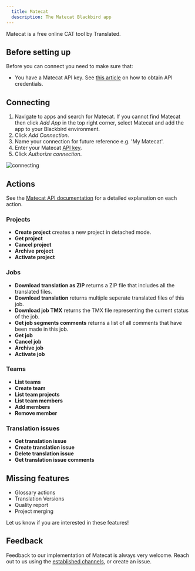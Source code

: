 ```yaml
---
  title: Matecat
  description: The Matecat Blackbird app
---
```


<LinkCard title="View on Github" target="_blank" href="https://github.com/bb-io/Matecat" icon="github" />

Matecat is a free online CAT tool by Translated.

## Before setting up

Before you can connect you need to make sure that:

- You have a Matecat API key. See [this article](https://guides.matecat.com/obtaining-api-credentials) on how to obtain API credentials.

## Connecting

1. Navigate to apps and search for Matecat. If you cannot find Matecat then click _Add App_ in the top right corner, select Matecat and add the app to your Blackbird environment.
2. Click _Add Connection_.
3. Name your connection for future reference e.g. 'My Matecat'.
4. Enter your Matecat [API key](https://guides.matecat.com/obtaining-api-credentials).
5. Click _Authorize connection_.

![connecting](https://raw.githubusercontent.com/bb-io/Matecat/main/image/README/1693310380983.png)

## Actions

See the [Matecat API documentation](https://www.matecat.com/api/docs#/) for a detailed explanation on each action.

### Projects

- **Create project** creates a new project in detached mode.
- **Get project**
- **Cancel project**
- **Archive project**
- **Activate project**

### Jobs

- **Download translation as ZIP** returns a ZIP file that includes all the translated files.
- **Download translation** returns multiple seperate translated files of this job.
- **Download job TMX** returns the TMX file representing the current status of the job.
- **Get job segments comments** returns a list of all comments that have been made in this job.
- **Get job**
- **Cancel job**
- **Archive job**
- **Activate job**

### Teams

- **List teams**
- **Create team**
- **List team projects**
- **List team members**
- **Add members**
- **Remove member**

### Translation issues

- **Get translation issue**
- **Create translation issue**
- **Delete translation issue**
- **Get translation issue comments**

## Missing features

- Glossary actions
- Translation Versions
- Quality report
- Project merging

Let us know if you are interested in these features!

## Feedback

Feedback to our implementation of Matecat is always very welcome. Reach out to us using the [established channels](https://www.blackbird.io/), or create an issue.

